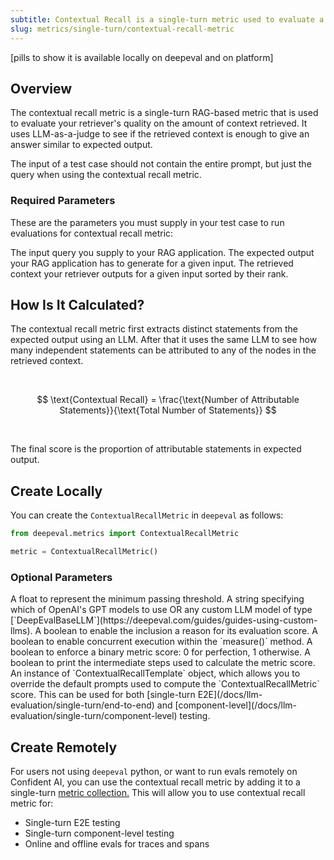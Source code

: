 ```yaml
---
subtitle: Contextual Recall is a single-turn metric used to evaluate a RAG retriever
slug: metrics/single-turn/contextual-recall-metric
---
```


[pills to show it is available locally on deepeval and on platform]

## Overview

The contextual recall metric is a single-turn RAG-based metric that is used to evaluate your retriever's quality on the amount of context retrieved. It uses LLM-as-a-judge to see if the retrieved context is enough to give an answer similar to expected output.

<Warning>

The input of a test case should not contain the entire prompt, but just the query when using the contextual recall metric.

</Warning>

### Required Parameters

These are the parameters you must supply in your test case to run evaluations for contextual recall metric:

<ParamField path="input" type="string" required>
  The input query you supply to your RAG application.
</ParamField>
<ParamField path="expected_output" type="string" required>
  The expected output your RAG application has to generate for a given input.
</ParamField>
<ParamField path="retrieval_context" type="list of string" required>
  The retrieved context your retriever outputs for a given input sorted by their rank.
</ParamField>

## How Is It Calculated?

The contextual recall metric first extracts distinct statements from the expected output using an LLM. After that it uses the same LLM to see how many independent statements can be attributed to any of the nodes in the retrieved context.

<br />

$$
\text{Contextual Recall} = \frac{\text{Number of Attributable Statements}}{\text{Total Number of Statements}}
$$

<br />

The final score is the proportion of attributable statements in expected output.

## Create Locally

You can create the `ContextualRecallMetric` in `deepeval` as follows:

```python
from deepeval.metrics import ContextualRecallMetric

metric = ContextualRecallMetric()
```

### Optional Parameters

<ParamField path="threshold" type="number" default={0.5}>
  A float to represent the minimum passing threshold.
</ParamField>
<ParamField path="model" type="string | Object" default="gpt-4.1">
  A string specifying which of OpenAI's GPT models to use OR any custom LLM
  model of type
  [`DeepEvalBaseLLM`](https://deepeval.com/guides/guides-using-custom-llms).
</ParamField>
<ParamField path="include_reason" type="boolean" default={"true"}>
  A boolean to enable the inclusion a reason for its evaluation score.
</ParamField>
<ParamField path="async_mode" type="boolean" default={"true"}>
  A boolean to enable concurrent execution within the `measure()` method.
</ParamField>
<ParamField path="strict_mode" type="boolean" default={"false"}>
  A boolean to enforce a binary metric score: 0 for perfection, 1 otherwise.
</ParamField>
<ParamField path="verbose_mode" type="boolean" default={"false"}>
  A boolean to print the intermediate steps used to calculate the metric score.
</ParamField>
<ParamField
  path="evaluation_template"
  type="ContextualRecallTemplate"
  default={"deepeval's template"}
>
  An instance of `ContextualRecallTemplate` object, which allows you to override
  the default prompts used to compute the `ContextualRecallMetric` score.
</ParamField>

<Success>
  This can be used for both [single-turn
  E2E](/docs/llm-evaluation/single-turn/end-to-end) and
  [component-level](/docs/llm-evaluation/single-turn/component-level) testing.
</Success>

## Create Remotely

For users not using `deepeval` python, or want to run evals remotely on Confident AI, you can use the contextual recall metric by adding it to a single-turn [metric collection.](/metrics/metric-collections) This will allow you to use contextual recall metric for:

- Single-turn E2E testing
- Single-turn component-level testing
- Online and offline evals for traces and spans
